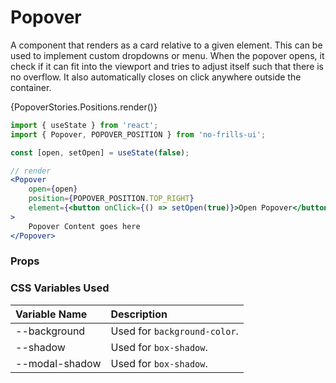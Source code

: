 
<Meta of={PopoverStories} />

# Popover

A component that renders as a card relative to a given element. This can be used to implement custom
dropdowns or menu. When the popover opens, it check if it can fit into the viewport and tries to 
adjust itself such that there is no overflow. It also automatically closes on click anywhere outside
the container.

<div>{PopoverStories.Positions.render()}</div>

```jsx
import { useState } from 'react';
import { Popover, POPOVER_POSITION } from 'no-frills-ui';

const [open, setOpen] = useState(false);

// render
<Popover
    open={open}
    position={POPOVER_POSITION.TOP_RIGHT}
    element={<button onClick={() => setOpen(true)}>Open Popover</button>}
>
    Popover Content goes here
</Popover>
```

### Props

<Controls of={PopoverStories.Primary} />

### CSS Variables Used

| Variable Name | Description |
| :- | :- |
| --background | Used for `background-color`. |
| --shadow | Used for `box-shadow`. |
| --modal-shadow | Used for `box-shadow`. |

